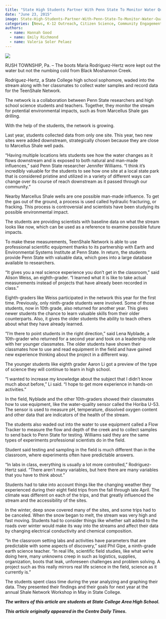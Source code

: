 ```yaml
---
title: "State High Students Partner With Penn State To Monitor Water Quality"
date: "June 23, 2015"
image: State-High-Students-Partner-With-Penn-State-To-Monitor-Water-Quality/image.jpg
categories: [News, K-12 Outreach, Citizen Science, Community Engagement]
authors: 
  - name: Hannah Good
  - name: Emily Richmond
  - name: Valeria Soler Pelaez
---
```


![](State-High-Students-Partner-With-Penn-State-To-Monitor-Water-Quality/image.jpg)

RUSH TOWNSHIP, Pa. -- The boots Maria Rodriguez-Hertz wore kept out the water but not the numbing cold from Black Moshannon Creek.

Rodriguez-Hertz, a State College high school sophomore, waded into the stream along with her classmates to collect water samples and record data for the TeenShale Network.

The network is a collaboration between Penn State researchers and high school science students and teachers. Together, they monitor the stream for potential environmental impacts, such as from Marcellus Shale gas drilling.

With the help of the students, the network is growing.

Last year, students collected data from only one site. This year, two new sites were added downstream, strategically chosen because they are close to Marcellus Shale well pads.

“Having multiple locations lets students see how the water changes as it flows downstream and is exposed to both natural and man-made influences,” said Penn State researcher Jennifer Williams. “I think it’s incredibly valuable for the students to see how one site at a local state park that is considered pristine and utilized in a variety of different ways can change over its course of reach downstream as it passed through our community.”

Nearby Marcellus Shale wells are one possible man-made influence. To get the gas out of the ground, a process is used called hydraulic fracturing, or fracking. This process is controversial and scientists have been studying its possible environmental impact.

The students are providing scientists with baseline data on what the stream looks like now, which can be used as a reference to examine possible future impacts.

To make these measurements, TeenShale Network is able to use professional scientific equipment thanks to its partnership with Earth and Environmental Systems Institute at Penn State. In return, the students provide Penn State with valuable data, which goes into a large database available to researchers.

“It gives you a real science experience you don’t get in the classroom,” said Alison Weiss, an eighth-grader. “I learned what it is like to take actual measurements instead of projects that have already been recorded in class.”

Eighth-graders like Weiss participated in the network this year for the first time. Previously, only ninth-grade students were involved. Some of those students, now in 10th grade, also returned for another year. This gives newer students the chance to learn valuable skills from their older counterparts. Also, it gives the older students the ability to teach others about what they have already learned.

“I’m there to point students in the right direction,” said Lena Nyblade, a 10th-grader who returned for a second year and took on a leadership role with her younger classmates. The older students have shown their classmates how to use and read equipment in the field and have gained new experience thinking about the project in a different way.

The younger students like eighth grader Aaron Li got a preview of the type of science they will continue to learn in high school.

“I wanted to increase my knowledge about the subject that I didn’t know much about before,” Li said. “I hope to get more experience in hands-on activities.”

In the field, Nyblade and the other 10th-graders showed their classmates how to use equipment, like the water-quality sensor called the Horiba U-53. The sensor is used to measure pH, temperature, dissolved oxygen content and other data that are indicators of the health of the stream.

The students also waded out into the water to use equipment called a Flow Tracker to measure the flow and depth of the creek and to collect samples to send back to Penn State for testing. Williams said they are the same types of experiments professional scientists do in the field.

Student said testing and sampling in the field is much different than in the classroom, where experiments often have predictable answers.

“In labs in class, everything is usually a lot more controlled,” Rodriguez-Hertz said. “There aren’t many variables, but here there are many variables that you have to think about.”

Students had to take into account things like the changing weather they experienced during their eight field trips from the fall through late April. The climate was different on each of the trips, and that greatly influenced the stream and the accessibility of the sites.

In the winter, deep snow covered many of the sites, and some trips had to be canceled. When the snow began to melt, the stream was very high and fast moving. Students had to consider things like whether salt added to the roads over winter would make its way into the streams and affect their data by changing electrical conductivity and chemical composition.

“In the classroom setting labs and activities have parameters that are predictable with some aspects of discovery,” said Phil Gipe, a ninth-grade earth science teacher. “In real life, scientific field studies, like what we’re doing here, many unknowns creep in such as logistics, supplies, organization, boots that leak, unforeseen challenges and problem solving. A project such as this really mirrors real life science in the field, science as it currently is.”

The students spent class time during the year analyzing and graphing their data. They presented their findings and their goals for next year at the annual Shale Network Workshop in May in State College.

**_The writers of this article are students at State College Area High School._**

**_This article originally appeared in the Centre Daily Times._**